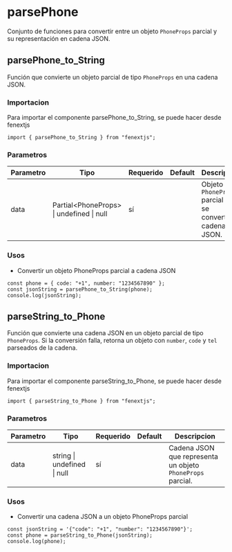# parsePhone

Conjunto de funciones para convertir entre un objeto `PhoneProps` parcial y su representación en cadena JSON.

## parsePhone_to_String

Función que convierte un objeto parcial de tipo `PhoneProps` en una cadena JSON.

### Importacion

Para importar el componente parsePhone_to_String, se puede hacer desde fenextjs

```tsx copy
import { parsePhone_to_String } from "fenextjs";
```

### Parametros

| Parametro | Tipo | Requerido | Default | Descripcion |
| --------- | ---- | --------- | ------- | ----------- |
| data | Partial\<PhoneProps\> \| undefined \| null | sí |  | Objeto `PhoneProps` parcial que se convertirá a cadena JSON. |
### Usos

- Convertir un objeto PhoneProps parcial a cadena JSON

```tsx copy
const phone = { code: "+1", number: "1234567890" };
const jsonString = parsePhone_to_String(phone);
console.log(jsonString);
```



## parseString_to_Phone

Función que convierte una cadena JSON en un objeto parcial de tipo `PhoneProps`. Si la conversión falla, retorna un objeto con `number`, `code` y `tel` parseados de la cadena.

### Importacion

Para importar el componente parseString_to_Phone, se puede hacer desde fenextjs

```tsx copy
import { parseString_to_Phone } from "fenextjs";
```

### Parametros

| Parametro | Tipo | Requerido | Default | Descripcion |
| --------- | ---- | --------- | ------- | ----------- |
| data | string \| undefined \| null | sí |  | Cadena JSON que representa un objeto `PhoneProps` parcial. |
### Usos

- Convertir una cadena JSON a un objeto PhoneProps parcial

```tsx copy
const jsonString = '{"code": "+1", "number": "1234567890"}';
const phone = parseString_to_Phone(jsonString);
console.log(phone);
```



